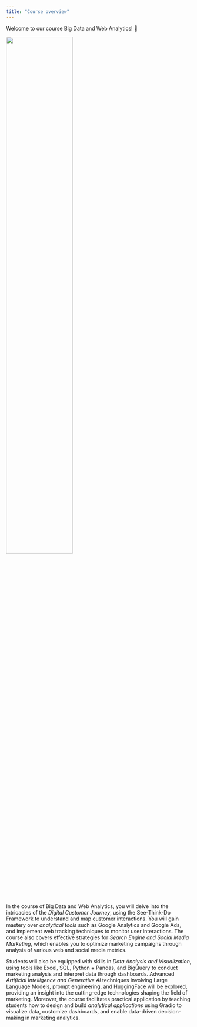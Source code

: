 ```yaml
---
title: "Course overview"
---
```


Welcome to our course Big Data and Web Analytics! 👋  


![](/images/logo.png){width="60%"}


In the course of Big Data and Web Analytics, you will delve into the intricacies of the *Digital Customer Journey*, using the See-Think-Do Framework to understand and map customer interactions. You will gain mastery over *analytical tools* such as Google Analytics and Google Ads, and implement web tracking techniques to monitor user interactions. The course also covers effective strategies for *Search Engine and Social Media Marketing*, which enables you to optimize marketing campaigns through analysis of various web and social media metrics.

Students will also be equipped with skills in *Data Analysis and Visualization*, using tools like Excel, SQL, Python + Pandas, and BigQuery to conduct marketing analysis and interpret data through dashboards. Advanced  *Artificial Intelligence and Generative AI* techniques involving Large Language Models, prompt engineering, and HuggingFace will be explored, providing an insight into the cutting-edge technologies shaping the field of marketing. Moreover, the course facilitates practical application by teaching students how to design and build *analytical applications* using Gradio to visualize data, customize dashboards, and enable data-driven decision-making in marketing analytics.